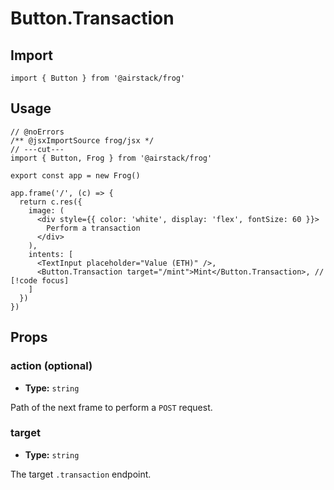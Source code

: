 # Button.Transaction

## Import

```tsx twoslash
import { Button } from '@airstack/frog'
```

## Usage

```tsx twoslash
// @noErrors
/** @jsxImportSource frog/jsx */
// ---cut---
import { Button, Frog } from '@airstack/frog'

export const app = new Frog()

app.frame('/', (c) => {
  return c.res({
    image: (
      <div style={{ color: 'white', display: 'flex', fontSize: 60 }}>
        Perform a transaction
      </div>
    ),
    intents: [
      <TextInput placeholder="Value (ETH)" />,
      <Button.Transaction target="/mint">Mint</Button.Transaction>, // [!code focus]
    ]
  })
})
```

## Props

### action (optional)

- **Type:** `string`

Path of the next frame to perform a `POST` request.

### target

- **Type:** `string`

The target `.transaction` endpoint.